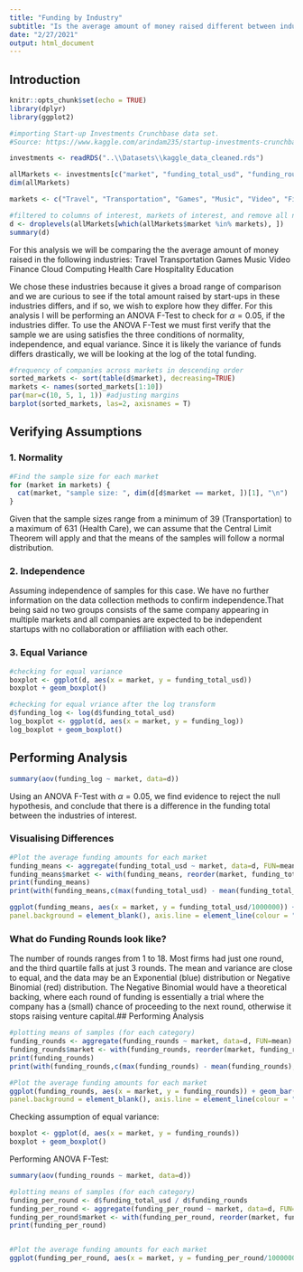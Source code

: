 ```yaml
---
title: "Funding by Industry"
subtitle: "Is the average amount of money raised different between industries?"
date: "2/27/2021"
output: html_document
---
```

## Introduction
```r
knitr::opts_chunk$set(echo = TRUE)
library(dplyr)
library(ggplot2)
```

```r
#importing Start-up Investments Crunchbase data set.
#Source: https://www.kaggle.com/arindam235/startup-investments-crunchbase

investments <- readRDS("..\\Datasets\\kaggle_data_cleaned.rds")

allMarkets <- investments[c("market", "funding_total_usd", "funding_rounds")]
dim(allMarkets)

markets <- c("Travel", "Transportation", "Games", "Music", "Video", "Finance", "Cloud Computing", "Health Care", "Hospitality", "Education")

#filtered to columns of interest, markets of interest, and remove all null funding amounts
d <- droplevels(allMarkets[which(allMarkets$market %in% markets), ])
summary(d)


```

For this analysis we will be comparing the the average amount of money raised in the following industries:
Travel
Transportation
Games
Music
Video
Finance
Cloud Computing
Health Care
Hospitality
Education


We chose these industries because it gives a broad range of comparison and we are curious to see if the total amount raised by start-ups in these industries differs, and if so, we wish to explore how they differ. 
For this analysis I will be performing an ANOVA F-Test to check for $\alpha = 0.05$, if the industries differ. To use the ANOVA F-Test we must first verify that the sample we are using satisfies the three conditions of normality, independence, and equal variance. Since it is likely the variance of funds differs drastically, we will be looking at the log of the total funding. 

```r
#frequency of companies across markets in descending order
sorted_markets <- sort(table(d$market), decreasing=TRUE)
markets <- names(sorted_markets[1:10])
par(mar=c(10, 5, 1, 1)) #adjusting margins
barplot(sorted_markets, las=2, axisnames = T)

```



## Verifying Assumptions
### 1. Normality
```r
#Find the sample size for each market
for (market in markets) {
  cat(market, "sample size: ", dim(d[d$market == market, ])[1], "\n")
}
```
Given that the sample sizes range from a minimum of 39 (Transportation) to a maximum of 631 (Health Care), we can assume that the Central Limit Theorem will apply and that the means of the samples will follow a normal distribution. 

### 2. Independence
Assuming independence of samples for this case. We have no further information on the data collection methods to confirm independence.That being said no two groups consists of the same company appearing in multiple markets and all companies are expected to be independent startups with no collaboration or affiliation with each other.

### 3. Equal Variance

``` r
#checking for equal variance
boxplot <- ggplot(d, aes(x = market, y = funding_total_usd))
boxplot + geom_boxplot()

#checking for equal vriance after the log transform
d$funding_log <- log(d$funding_total_usd)
log_boxplot <- ggplot(d, aes(x = market, y = funding_log))
log_boxplot + geom_boxplot()

```

## Performing Analysis

```r
summary(aov(funding_log ~ market, data=d))
```
Using an ANOVA F-Test with $\alpha = 0.05$, we find evidence to reject the null hypothesis, and conclude that there is a difference in the funding total between the industries of interest.


### Visualising Differences
```r
#Plot the average funding amounts for each market
funding_means <- aggregate(funding_total_usd ~ market, data=d, FUN=mean)
funding_means$market <- with(funding_means, reorder(market, funding_total_usd))
print(funding_means)
print(with(funding_means,c(max(funding_total_usd) - mean(funding_total_usd), max(funding_total_usd) / mean(funding_total_usd))))

ggplot(funding_means, aes(x = market, y = funding_total_usd/1000000)) + geom_bar(stat="identity", fill="lightblue") + coord_flip() + labs(title = "Average Funding Total by Industry", x = "", y = "$ million") + theme(panel.grid.major = element_blank(), panel.grid.minor = element_blank(),
panel.background = element_blank(), axis.line = element_line(colour = "black"))
```


### What do Funding Rounds look like?

The number of rounds ranges from 1 to 18. Most firms had just one round, and the third quartile falls at just 3 rounds. The mean and variance are close to equal, and the data may be an Exponential (blue) distribution or Negative Binomial (red) distribution. The Negative Binomial would have a theoretical backing, where each round of funding is essentially a trial where the company has a (small) chance of proceeding to the next round, otherwise it stops raising venture capital.## Performing Analysis

```r
#plotting means of samples (for each category)
funding_rounds <- aggregate(funding_rounds ~ market, data=d, FUN=mean)
funding_rounds$market <- with(funding_rounds, reorder(market, funding_rounds))
print(funding_rounds)
print(with(funding_rounds,c(max(funding_rounds) - mean(funding_rounds), max(funding_rounds) / mean(funding_rounds))))

#Plot the average funding amounts for each market
ggplot(funding_rounds, aes(x = market, y = funding_rounds)) + geom_bar(stat="identity", fill="lightblue") + coord_flip() + labs(title = "Average Number of Rounds by Industry", x = "", y = "") + theme(panel.grid.major = element_blank(), panel.grid.minor = element_blank(),
panel.background = element_blank(), axis.line = element_line(colour = "black"))
```

Checking assumption of equal variance: 

```r
boxplot <- ggplot(d, aes(x = market, y = funding_rounds))
boxplot + geom_boxplot()

```

Performing ANOVA F-Test:
``` r
summary(aov(funding_rounds ~ market, data=d))

```

```r
#plotting means of samples (for each category)
funding_per_round <- d$funding_total_usd / d$funding_rounds
funding_per_round <- aggregate(funding_per_round ~ market, data=d, FUN=mean)
funding_per_round$market <- with(funding_per_round, reorder(market, funding_per_round))
print(funding_per_round)


#Plot the average funding amounts for each market
ggplot(funding_per_round, aes(x = market, y = funding_per_round/1000000)) + geom_bar(stat="identity", fill="lightblue") + coord_flip() + labs(title = "Average Funding Amount Per Round", x = "", y = "$ million")
```

